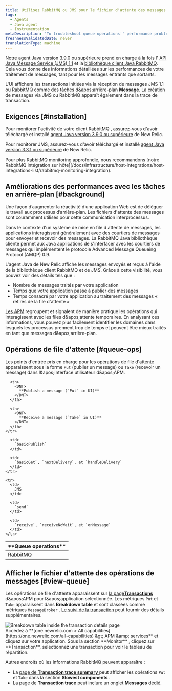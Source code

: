 ```yaml
---
title: Utilisez RabbitMQ ou JMS pour le fichier d'attente des messages
tags:
  - Agents
  - Java agent
  - Instrumentation
metaDescription: 'To troubleshoot queue operations'' performance problems, use RabbitMQ with New Relic APM for Java applications.'
freshnessValidatedDate: never
translationType: machine
---
```


Notre agent Java version 3.9.0 ou supérieure prend en charge à la fois l' [API Java Message Service (JMS) 1.1](https://docs.oracle.com/javaee/7/api/javax/jms/package-summary.html#package.description) et la [bibliothèque client Java RabbitMQ](https://www.rabbitmq.com/java-client.html). Cela vous donne des informations détaillées sur les performances de votre traitement de messages, tant pour les messages entrants que sortants.

L'UI <InlinePopover type="apm" />affichera les transactions initiées via la réception de messages JMS 1.1 ou RabbitMQ comme des tâches d&amp;apos;arrière-plan <DNT>**Message**</DNT>. La création de messages via JMS ou RabbitMQ apparaît également dans la trace de transaction.

## Exigences [#installation]

Pour monitorer l'activité de votre client RabbitMQ , assurez-vous d'avoir téléchargé et installé [agent Java version 3.9.0 ou supérieure](/docs/release-notes/agent-release-notes/java-release-notes) de New Relic.

Pour monitorer JMS, assurez-vous d'avoir téléchargé et installé [agent Java version 3.3.1 ou supérieure](/docs/release-notes/agent-release-notes/java-release-notes/java-agent-331) de New Relic.

<Callout variant="tip">
  Pour plus RabbitMQ monitoring approfondie, nous recommandons [notre RabbitMQ intégration sur hôte](/docs/infrastructure/host-integrations/host-integrations-list/rabbitmq-monitoring-integration).
</Callout>

## Améliorations des performances avec les tâches en arrière-plan [#background]

Une façon d’augmenter la réactivité d’une application Web est de déléguer le travail aux processus d’arrière-plan. Les fichiers d'attente des messages sont couramment utilisés pour cette communication interprocessus.

Dans le contexte d'un système de mise en file d'attente de messages, les applications interagissent généralement avec des courtiers de messages pour envoyer et recevoir des messages. La RabbitMQ Java bibliothèque cliente permet aux Java applications de s'interfacer avec les courtiers de messages qui implémentent le protocole Advanced Message Queueing Protocol (AMQP) 0.9.

L'agent Java de New Relic affiche les messages envoyés et reçus à l'aide de la bibliothèque client RabbitMQ et de JMS. Grâce à cette visibilité, vous pouvez voir des détails tels que :

* Nombre de messages traités par votre application
* Temps que votre application passe à publier des messages
* Temps consacré par votre application au traitement des messages « retirés de la file d'attente »

[Les APM](#view-queue) regroupent et signalent de manière pratique les opérations qui interagissent avec les files d&amp;apos;attente temporaires. En analysant ces informations, vous pouvez plus facilement identifier les domaines dans lesquels les processus prennent trop de temps et peuvent être mieux traités en tant que messages d&amp;apos;arrière-plan.

## Opérations de file d'attente [#queue-ops]

Les points d'entrée pris en charge pour les opérations de file d'attente apparaissent sous la forme `Put` (publier un message) ou `Take` (recevoir un message) dans l&amp;apos;interface utilisateur d&amp;apos;APM.

<table>
  <thead>
    <tr>
      <th width={150}>
        <DNT>
          **Queue operations**
        </DNT>
      </th>

      <th>
        <DNT>
          **Publish a message (`Put` in UI)**
        </DNT>
      </th>

      <th>
        <DNT>
          **Receive a message (`Take` in UI)**
        </DNT>
      </th>
    </tr>
  </thead>

  <tbody>
    <tr>
      <td>
        RabbitMQ
      </td>

      <td>
        `basicPublish`
      </td>

      <td>
        `basicGet`, `nextDelivery`, et `handleDelivery`
      </td>
    </tr>

    <tr>
      <td>
        JMS
      </td>

      <td>
        `send`
      </td>

      <td>
        `receive`, `receiveNoWait`, et `onMessage`
      </td>
    </tr>
  </tbody>
</table>

## Afficher le fichier d'attente des opérations de messages [#view-queue]

Les opérations de file d'attente apparaissent sur [la page<DNT>**Transactions**</DNT> ](/docs/apm/applications-menu/monitoring/transactions-dashboard)d&amp;apos;APM pour l&amp;apos;application sélectionnée. Les métriques `Put` et `Take` apparaissent dans <DNT>**Breakdown table**</DNT> et sont classées comme métriques `MessageBroker` . [Le suivi de la transaction](/docs/apm/transactions/transaction-traces/transaction-traces) peut fournir des détails supplémentaires.

<img title="Breakdown table inside the transaction details page" alt="Breakdown table inside the transaction details page" src="/images/apm_screenshot-crop_breakdown-table.webp" />

<figcaption>
  Accédez à <DNT>**[one.newrelic.com &gt; All capabilities](https://one.newrelic.com/all-capabilities) &amp;gt; APM &amp;amp; services**</DNT> et cliquez sur votre application. Sous la section <DNT>**Monitor**</DNT> , cliquez sur <DNT>**Transaction**</DNT>, sélectionnez une transaction pour voir le tableau de répartition.
</figcaption>

Autres endroits où les informations RabbitMQ peuvent apparaître :

* La [page de **Transaction trace summary** ](/docs/apm/transactions/transaction-traces/transaction-traces-trace-details-page)peut afficher les opérations `Put` et `Take` dans la section **Slowest components** .
* La page de **Transaction trace** peut inclure un onglet **Messages** dédié.